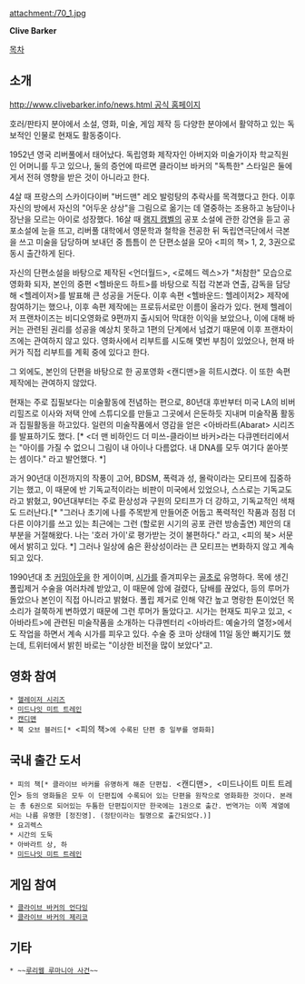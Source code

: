 attachment:/70_1.jpg

'''Clive Barker'''

[[목차]]

== 소개 ==
[[http://www.clivebarker.info/news.html 공식 홈페이지]]

호러/판타지 분야에서 소설, 영화, 미술, 게임 제작 등 다양한 분야에서 활약하고 있는 독보적인 인물로 현재도 활동중이다. 

1952년 영국 리버풀에서  태어났다. 독립영화 제작자인 아버지와 미술가이자 학교직원인 어머니를 두고 있으나, 둘의 증언에 따르면 클라이브 바커의 "독특한" 스타일은 둘에게서 전혀 영향을 받은 것이 아니라고 한다.

4살 때 프랑스의 스카이다이버 "버드맨" 레오 발렁탕의 추락사를 목격했다고 한다. 이후 자신의 방에서 자신의 "어두운 상상"을 그림으로 옮기는 데 열중하는 조용하고 농담이나 장난을 모르는 아이로 성장했다. 16살 때 [[램지 캠벨]]의 공포 소설에 관한 강연을 듣고 공포소설에 눈을 뜨고, 리버풀 대학에서 영문학과 철학을 전공한 뒤 독립연극단에서 극본을 쓰고 미술을 담당하며 보내던 중 틈틈이 쓴 단편소설을 모아 <피의 책> 1, 2, 3권으로 동시 출간하게 된다.

자신의 단편소설을 바탕으로 제작된 <언더월드>, <로헤드 렉스>가 "처참한" 모습으로 영화화 되자, 본인의 중편 <헬바운드 하트>를 바탕으로 직접 각본과 연출, 감독을 담당해 <헬레이저>를 발표해 큰 성공을 거둔다. 이후 속편 <헬바운드: 헬레이저2> 제작에 참여하기는 했으나, 이후 속편 제작에는 프로듀서로만 이름이 올라가 있다. 현제 헬레이저 프랜차이즈는 비디오영화로 9편까지 출시되어 막대한 이익을 보았으나, 이에 대해 바커는 관련된 권리를 성공을 예상치 못하고 1편의 단계에서 넘겼기 때문에 이후 프랜차이즈에는 관여하지 않고 있다. 영화사에서 리부트를 시도해 몇번 부침이 있었으나, 현재 바커가 직접 리부트를 계획 중에 있다고 한다.

그 외에도, 본인의 단편을 바탕으로 한 공포영화 <캔디맨>을 히트시켰다. 이 또한 속편 제작에는 관여하지 않았다.

현재는 주로 집필보다는 미술활동에 전념하는 편으로, 80년대 후반부터 미국 LA의 비버리힐즈로 이사와 저택 안에 스튜디오를 만들고 그곳에서 은둔하듯 지내며 미술작품 활동과 집필활동을 하고있다. 일련의 미술작품에서 영감을 얻은 <아바라트(Abarat> 시리즈를 발표하기도 했다. [* <더 맨 비하인드 더 미쓰-클라이브 바커>라는 다큐멘터리에서는 "아이를 가질 수 없으니 그림이 내 아이나 다름없다. 내 DNA를 모두 여기다 쏟아붓는 셈이다." 라고 발언했다. *]

과거 90년대 이전까지의 작풍이 고어, BDSM, 폭력과 성, 몰락이라는 모티프에 집중하기는 했고, 이 때문에 반 기독교적이라는 비판이 미국에서 있었으나, 스스로는 기독교도라고 밝혔고, 90년대부터는 주로 환상성과 구원의 모티프가 더 강하고, 기독교적인 색채도 드러난다.[* "그러나 초기에 나를 주목받게 만들어준 어둡고 폭력적인 작품과 점점 더 다른 이야기를 쓰고 있는 최근에는 그런 (할로윈 시기의 공포 관련 방송출연) 제안의 대부분을 거절해왔다. 나는 '호러 가이'로 평가받는 것이 불편하다." 라고, <피의 북> 서문에서 밝히고 있다. *] 그러나 일상에 숨은 환상성이라는 큰 모티프는 변화하지 않고 계속되고 있다.

1990년대 초 [[커밍아웃]]을 한 게이이며, [[시가]]를 즐겨피우는 [[골초]]로 유명하다. 목에 생긴 폴립제거 수술을 여러차례 받았고, 이 때문에 암에 걸렸다, 담배를 끊었다, 등의 루머가 돌았으나 본인이 직접 아니라고 밝혔다. 폴립 제거로 인해 약간 높고 명랑한 톤이었던 목소리가 걸쭉하게 변하였기 때문에 그런 루머가 돌았다고. 시가는 현재도 피우고 있고, <아바라트>에 관련된 미술작품을 소개하는 다큐멘터리 <아바라트: 예술가의 열정>에서도 작업을 하면서 계속 시가를 피우고 있다. 수술 중 코마 상태에 11일 동안 빠지기도 했는데, 트위터에서 밝힌 바로는 "이상한 비전을 많이 보았다"고.

== 영화 참여 ==
 * [[헬레이저 시리즈]]
 * [[미드나잇 미트 트레인]]
 * [[캔디맨]]
 * 북 오브 블러드[* <피의 책>에 수록된 단편 중 일부를 영화화]

== 국내 출간 도서 ==
 * 피의 책[* 클라이브 바커를 유명하게 해준 단편집. <캔디맨>, <미드나이트 미트 트레인> 등의 영화들은 모두 이 단편집에 수록되어 있는 단편을 원작으로 영화화한 것이다. 본래는 총 6권으로 되어있는 두툼한 단편집이지만 한국에는 1권으로 출간. 번역가는 이쪽 계열에서는 나름 유명한 [정진영]. (정탄이라는 필명으로 출간되었다.)]
 * 요괴렉스 
 * 시간의 도둑  
 * 아바라트 상, 하
 * [[미드나잇 미트 트레인]]

== 게임 참여 ==
 * [[클라이브 바커의 언다잉]]
 * [[클라이브 바커의 제리코]]

== 기타 ==

 * ~~[[루리웹 루마니아 사건]]~~
